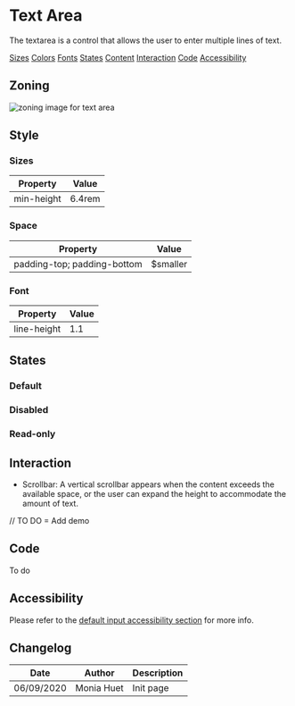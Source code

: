 
<Meta title="Components/Form/Textarea" />

# Text Area

The textarea is a control that allows the user to enter multiple lines of text.

<Row>
	<Col centered="all">
		<a href="#sizes">Sizes</a>
	</Col>
	<Col centered="all">
		<a href="#colors">Colors</a>
	</Col>
	<Col centered="all">
		<a href="#fonts">Fonts</a>
	</Col>
	<Col centered="all">
		<a href="#states">States</a>
	</Col>
	<Col centered="all">
		<a href="#content">Content</a>
	</Col>
		<Col centered="all">
		<a href="#interaction">Interaction</a>
	</Col>
	<Col centered="all">
		<a href="#code">Code</a>
	</Col>
	<Col centered="all">
		<a href="#accessibility">Accessibility</a>
	</Col>
</Row>


## Zoning

<img src={InputZoning} alt="zoning image for text area" className="full" class="full" />

## Style

### Sizes <a id="sizes" />

| Property                       | Value             | 
| ------------------------------ | ----------------- | 
| min-height    		    	 | 6.4rem             |

### Space <a id="space" />

| Property                       | Value             | 
| ------------------------------ | ----------------- | 
| padding-top; padding-bottom	 | $smaller          | 

### Font <a id="fonts" />

| Property                       | Value             | 
| ------------------------------ | ----------------- |
| line-height					 | 1.1				 |

## States <a id="states" />

### Default

<Story id="components-form--textarea" />

### Disabled

<Story id="components-form--textarea-disabled" />

### Read-only

<Story id="components-form--textarea-read-only" />

## Interaction <a id="interaction" />

* Scrollbar:
A vertical scrollbar appears when the content exceeds the available space, or the user can expand the height to accommodate the amount of text.

// TO DO = Add demo

## Code <a id="code" />

To do

## Accessibility <a id="accessibility" />

Please refer to the <a href="">default input accessibility section</a> for more info.

## Changelog

| Date       | Author      | Description |
| ---------- | ----------- | ----------- |
| 06/09/2020 | Monia Huet  | Init page   |
